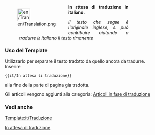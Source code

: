 <div style="width: 400px; margin: .5cm 0; clear: left"><div style="float: left">[[File:en/Translation.png|40px|left]]</div>
<div class="plainlinks" style="margin-left: 1.2cm; text-align: justify"><p style="border-bottom: 1px solid #8888aa">'''In attesa di traduzione in italiano.'''</p>
<p style="font-size: 90%">''Il testo che segue è l'originale inglese, si può contribuire aiutando a tradurre in italiano il testo rimanente''</p></div></div>
<includeonly>{{{1|[[Category:it/Articoli in fase di traduzione]]}}}</includeonly><noinclude>

===Uso del Template===
Utilizzarlo per separare il testo tradotto da quello ancora da tradurre. Inserire 
<pre>{{it/In attesa di traduzione}}</pre> alla fine della parte di pagina gia tradotta.

Gli articoli vengono aggiunti alla categoria: [[:Category:it/Articoli in fase di traduzione|Articoli in fase di traduzione]] <!--e [[:Category:it/Articoli in italiano|Articoli in italiano/It]]-->



===Vedi anche===
[[Template:it/Traduzione]]

[[Category:it/Message box|In attesa di traduzione]]</noinclude>
